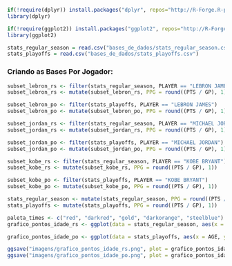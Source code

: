 
```r
if(!require(dplyr)) install.packages("dplyr", repos="http://R-Forge.R-project.org", dependencies = TRUE)
library(dplyr)

if(!require(ggplot2)) install.packages("ggplot2", repos="http://R-Forge.R-project.org", dependencies = TRUE)
library(ggplot2)
```

```r
stats_regular_season = read.csv("bases_de_dados/stats_regular_season.csv")
stats_playoffs = read.csv("bases_de_dados/stats_playoffs.csv")
```

### Criando as Bases Por Jogador:
```r
subset_lebron_rs <- filter(stats_regular_season, PLAYER == "LEBRON JAMES")
subset_lebron_rs <- mutate(subset_lebron_rs, PPG = round((PTS / GP), 1))

subset_lebron_po <- filter(stats_playoffs, PLAYER == "LEBRON JAMES")
subset_lebron_po <- mutate(subset_lebron_po, PPG = round((PTS / GP), 1))

subset_jordan_rs <- filter(stats_regular_season, PLAYER == "MICHAEL JORDAN")
subset_jordan_rs <- mutate(subset_jordan_rs, PPG = round((PTS / GP), 1))

subset_jordan_po <- filter(stats_playoffs, PLAYER == "MICHAEL JORDAN")
subset_jordan_po <- mutate(subset_jordan_po, PPG = round((PTS / GP), 1))

subset_kobe_rs <- filter(stats_regular_season, PLAYER == "KOBE BRYANT")
subset_kobe_rs <- mutate(subset_kobe_rs, PPG = round((PTS / GP), 1))

subset_kobe_po <- filter(stats_playoffs, PLAYER == "KOBE BRYANT")
subset_kobe_po <- mutate(subset_kobe_po, PPG = round((PTS / GP), 1))
```

```r
stats_regular_season <- mutate(stats_regular_season, PPG = round((PTS / GP), 1))
stats_playoffs <- mutate(stats_playoffs, PPG = round((PTS / GP), 1))

paleta_times <- c("red", "darkred", "gold", "darkorange", "steelblue")
grafico_pontos_idade_rs <- ggplot(data = stats_regular_season, aes(x = AGE, y = PPG, color = TEAM)) + geom_point(size = 3) + facet_wrap(~PLAYER, ncol = 3) + theme_linedraw() + xlim(18, 40) + ylim(0, 40) + scale_color_manual(values = paleta_times) + labs(x = "Idade Dos Jogadores", y = "Média de Pontos Por Partida", colour = "Equipe")

grafico_pontos_idade_po <- ggplot(data = stats_playoffs, aes(x = AGE, y = PPG, color = TEAM)) + geom_point(size = 3) + facet_wrap(~PLAYER, ncol = 3) + theme_linedraw() + xlim(18, 40) + ylim(0, 40) + scale_color_manual(values = paleta_times) + labs(x = "Idade Dos Jogadores", y = "Média de Pontos Por Partida", colour = "Equipe")

ggsave("imagens/grafico_pontos_idade_rs.png", plot = grafico_pontos_idade_rs, dpi = 300)
ggsave("imagens/grafico_pontos_idade_po.png", plot = grafico_pontos_idade_po, dpi = 300)
```




